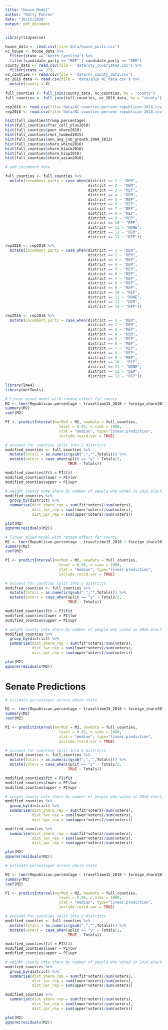 ```yaml
---
title: "House Model"
author: "Matty Pahren"
date: "10/15/2020"
output: pdf_document
---
```


```r
library(tidyverse)

house_data <- read.csv(file='data/house_polls.csv')
nc_house <- house_data %>%
  filter(state == "North Carolina") %>%
  filter(candidate_party == "REP" | candidate_party == "DEM")
county_data <- read.csv(file = 'data/cty_covariates.csv') %>%
  filter(state == 37)
nc_counties <- read.csv(file = 'data/nc_county_data.csv')
nc_2016_data <- read.csv(file = 'data/2016_NC_data.csv') %>%
  mutate(county = X)
  
full_counties <- full_join(county_data, nc_counties, by = "county")
full_counties <- full_join(full_counties, nc_2016_data, by = "county") 

```

```r
rep2016 <- read.csv(file='data/NC-counties-percent-republican-2016.csv')
rep2018 <- read.csv(file='data/NC-counties-percent-republican-2018.csv')
```


```r
hist(full_counties$Trump.percentage)
hist(full_counties$frac_coll_plus2010)
hist(full_counties$poor_share2010)
hist(full_counties$rent_twobed2015)
hist(full_counties$ann_avg_job_growth_2004_2013)
hist(full_counties$share_white2010)
hist(full_counties$share_black2010)
hist(full_counties$share_hisp2010)
hist(full_counties$share_asian2010)
```


```r
# add incumbent data 

full_counties <- full_counties %>%
  mutate(incumbent_party = case_when(district == 1 ~ "DEM",
                                     district == 2 ~ "DEM",
                                     district == 3 ~ "REP",
                                     district == 4 ~ "DEM",
                                     district == 5 ~ "REP",
                                     district == 6 ~ "REP",
                                     district == 7 ~ "REP",
                                     district == 8 ~ "REP",
                                     district == 9 ~ "REP",
                                     district == 10 ~ "REP",
                                     district == 11 ~ "NONE",
                                     district == 12 ~ "DEM",
                                     district == 13 ~ "REP"))

rep2018 <- rep2018 %>%
  mutate(incumbent_party = case_when(district == 1 ~ "DEM",
                                     district == 2 ~ "DEM",
                                     district == 3 ~ "REP",
                                     district == 4 ~ "DEM",
                                     district == 5 ~ "REP",
                                     district == 6 ~ "REP",
                                     district == 7 ~ "REP",
                                     district == 8 ~ "REP",
                                     district == 9 ~ "REP",
                                     district == 10 ~ "REP",
                                     district == 11 ~ "NONE",
                                     district == 12 ~ "DEM",
                                     district == 13 ~ "REP"))

rep2016 <- rep2016 %>%
  mutate(incumbent_party = case_when(district == 1 ~ "DEM",
                                     district == 2 ~ "DEM",
                                     district == 3 ~ "REP",
                                     district == 4 ~ "DEM",
                                     district == 5 ~ "REP",
                                     district == 6 ~ "REP",
                                     district == 7 ~ "REP",
                                     district == 8 ~ "REP",
                                     district == 9 ~ "REP",
                                     district == 10 ~ "REP",
                                     district == 11 ~ "NONE",
                                     district == 12 ~ "DEM",
                                     district == 13 ~ "REP"))
```


```r
library(lme4)
library(merTools)

# linear mixed model with random effect for county
M2 <- lmer(Republican.percentage ~ traveltime15_2010 + foreign_share2010 + singleparent_share2010 +  incumbent_party + frac_coll_plus2010 + poor_share2010 + rent_twobed2015 + ann_avg_job_growth_2004_2013 + share_white2010 + share_black2010 + share_hisp2010 + share_asian2010 +  (1|county), data = rep2016, control = lmerControl(optimizer ="Nelder_Mead"))
summary(M2)
coef(M2)

```


```r
PI <- predictInterval(merMod = M2, newdata = full_counties,
                        level = 0.95, n.sims = 1000,
                        stat = "median", type="linear.prediction",
                        include.resid.var = TRUE)

# account for counties split into 2 districts
modified_counties <- full_counties %>%
  mutate(Totals = as.numeric(gsub(",","",Totals))) %>%
  mutate(voters = case_when(split == "y" ~ Totals/2,
                            TRUE ~ Totals))

modified_counties$fit = PI$fit
modified_counties$lower = PI$lwr
modified_counties$upper = PI$upr

# weight county vote share by number of people who voted in 2016 election
modified_counties %>%
  group_by(district) %>%
  summarise(dist_share_rep = sum(fit*voters)/sum(voters),
            dist_lwr_rep = sum(lower*voters)/sum(voters),
            dist_upr_rep = sum(upper*voters)/sum(voters))

```

```r
plot(M2)
qqnorm(residuals(M2))
```

```r
# linear mixed model with random effect for county
M2 <- lmer(Republican.percentage ~ traveltime15_2010 + foreign_share2010 + singleparent_share2010 +  incumbent_party + frac_coll_plus2010 + poor_share2010 + rent_twobed2015 + ann_avg_job_growth_2004_2013 + share_white2010 + share_black2010 + share_hisp2010 + share_asian2010 +  (1|county), data = rep2018, control = lmerControl(optimizer ="Nelder_Mead"))
summary(M2)
coef(M2)

PI <- predictInterval(merMod = M2, newdata = full_counties,
                        level = 0.95, n.sims = 1000,
                        stat = "median", type="linear.prediction",
                        include.resid.var = TRUE)

# account for counties split into 2 districts
modified_counties <- full_counties %>%
  mutate(Totals = as.numeric(gsub(",","",Totals))) %>%
  mutate(voters = case_when(split == "y" ~ Totals/2,
                            TRUE ~ Totals))

modified_counties$fit = PI$fit
modified_counties$lower = PI$lwr
modified_counties$upper = PI$upr

# weight county vote share by number of people who voted in 2016 election
modified_counties %>%
  group_by(district) %>%
  summarise(dist_share_rep = sum(fit*voters)/sum(voters),
            dist_lwr_rep = sum(lower*voters)/sum(voters),
            dist_upr_rep = sum(upper*voters)/sum(voters))
```

```r
plot(M2)
qqnorm(residuals(M2))
```


# Senate Predictions
```r
# estimate percentages across whole state

M2 <- lmer(Republican.percentage ~ traveltime15_2010 + foreign_share2010 + singleparent_share2010 + frac_coll_plus2010 + poor_share2010 + rent_twobed2015 + ann_avg_job_growth_2004_2013 + share_white2010 + share_black2010 + share_hisp2010 + share_asian2010 +  (1|county), data = rep2016, control = lmerControl(optimizer ="Nelder_Mead"))
summary(M2)
coef(M2)

PI <- predictInterval(merMod = M2, newdata = full_counties,
                        level = 0.95, n.sims = 1000,
                        stat = "median", type="linear.prediction",
                        include.resid.var = TRUE)

# account for counties split into 2 districts
modified_counties <- full_counties %>%
  mutate(Totals = as.numeric(gsub(",","",Totals))) %>%
  mutate(voters = case_when(split == "y" ~ Totals/2,
                            TRUE ~ Totals))

modified_counties$fit = PI$fit
modified_counties$lower = PI$lwr
modified_counties$upper = PI$upr

# weight county vote share by number of people who voted in 2016 election
modified_counties %>%
  group_by(district) %>%
  summarise(dist_share_rep = sum(fit*voters)/sum(voters),
            dist_lwr_rep = sum(lower*voters)/sum(voters),
            dist_upr_rep = sum(upper*voters)/sum(voters))

modified_counties %>%
  summarise(dist_share_rep = sum(fit*voters)/sum(voters),
            dist_lwr_rep = sum(lower*voters)/sum(voters),
            dist_upr_rep = sum(upper*voters)/sum(voters))

```

```r
plot(M2)
qqnorm(residuals(M2))
```

```r
# estimate percentages across whole state

M2 <- lmer(Republican.percentage ~ traveltime15_2010 + foreign_share2010 + singleparent_share2010 + frac_coll_plus2010 + poor_share2010 + rent_twobed2015 + ann_avg_job_growth_2004_2013 + share_white2010 + share_black2010 + share_hisp2010 + share_asian2010 +  (1|county), data = rep2018, control = lmerControl(optimizer ="Nelder_Mead"))
summary(M2)
coef(M2)

PI <- predictInterval(merMod = M2, newdata = full_counties,
                        level = 0.95, n.sims = 1000,
                        stat = "median", type="linear.prediction",
                        include.resid.var = TRUE)

# account for counties split into 2 districts
modified_counties <- full_counties %>%
  mutate(Totals = as.numeric(gsub(",","",Totals))) %>%
  mutate(voters = case_when(split == "y" ~ Totals/2,
                            TRUE ~ Totals))

modified_counties$fit = PI$fit
modified_counties$lower = PI$lwr
modified_counties$upper = PI$upr

# weight county vote share by number of people who voted in 2016 election
modified_counties %>%
  group_by(district) %>%
  summarise(dist_share_rep = sum(fit*voters)/sum(voters),
            dist_lwr_rep = sum(lower*voters)/sum(voters),
            dist_upr_rep = sum(upper*voters)/sum(voters))

modified_counties %>%
  summarise(dist_share_rep = sum(fit*voters)/sum(voters),
            dist_lwr_rep = sum(lower*voters)/sum(voters),
            dist_upr_rep = sum(upper*voters)/sum(voters))

```
```r
plot(M2)
qqnorm(residuals(M2))
```

